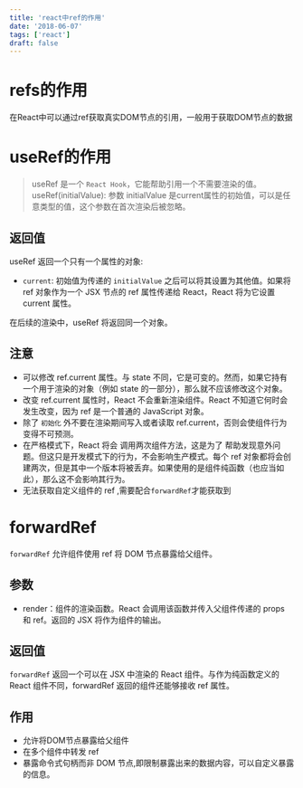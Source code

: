 ```yaml
---
title: 'react中ref的作用'
date: '2018-06-07'
tags: ['react']
draft: false
---
```


# refs的作用
在React中可以通过ref获取真实DOM节点的引用，一般用于获取DOM节点的数据

# useRef的作用
> useRef 是一个 `React Hook`，它能帮助引用一个不需要渲染的值。
useRef(initialValue): 参数 initialValue 是current属性的初始值，可以是任意类型的值，这个参数在首次渲染后被忽略。
## 返回值
useRef 返回一个只有一个属性的对象:
- `current`: 初始值为传递的 `initialValue` 之后可以将其设置为其他值。如果将ref 对象作为一个 JSX 节点的 ref 属性传递给 React，React 将为它设置 current 属性。 
  
在后续的渲染中，useRef 将返回同一个对象。

## 注意
- 可以修改 ref.current 属性。与 state 不同，它是可变的。然而，如果它持有一个用于渲染的对象（例如 state 的一部分），那么就不应该修改这个对象。
- 改变 ref.current 属性时，React 不会重新渲染组件。React 不知道它何时会发生改变，因为 ref 是一个普通的 JavaScript 对象。
- 除了 `初始化` 外不要在渲染期间写入或者读取 ref.current，否则会使组件行为变得不可预测。
- 在严格模式下，React 将会 调用两次组件方法，这是为了 帮助发现意外问题。但这只是开发模式下的行为，不会影响生产模式。每个 ref 对象都将会创建两次，但是其中一个版本将被丢弃。如果使用的是组件纯函数（也应当如此），那么这不会影响其行为。
- 无法获取自定义组件的 ref ,需要配合`forwardRef`才能获取到


# forwardRef
`forwardRef` 允许组件使用 ref 将 DOM 节点暴露给父组件。

## 参数
- render：组件的渲染函数。React 会调用该函数并传入父组件传递的 props 和 ref。返回的 JSX 将作为组件的输出。

## 返回值
`forwardRef` 返回一个可以在 JSX 中渲染的 React 组件。与作为纯函数定义的 React 组件不同，forwardRef 返回的组件还能够接收 ref 属性。


## 作用
- 允许将DOM节点暴露给父组件
- 在多个组件中转发 ref 
- 暴露命令式句柄而非 DOM 节点,即限制暴露出来的数据内容，可以自定义暴露的信息。